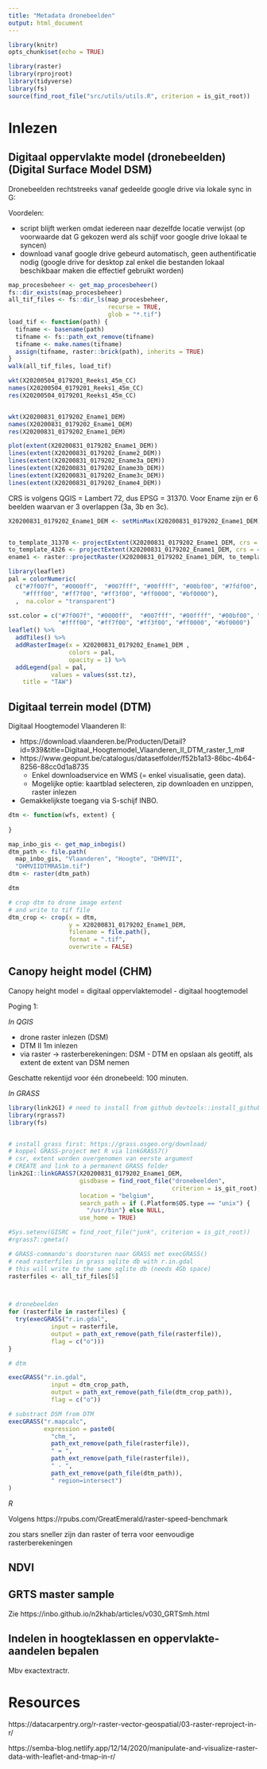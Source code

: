 ```yaml
---
title: "Metadata dronebeelden"
output: html_document
---
```


```r
library(knitr)
opts_chunk$set(echo = TRUE)

library(raster)
library(rprojroot)
library(tidyverse)
library(fs)
source(find_root_file("src/utils/utils.R", criterion = is_git_root))
```



# Inlezen 

## Digitaal oppervlakte model (dronebeelden) (Digital Surface Model DSM)


Dronebeelden rechtstreeks vanaf gedeelde google drive via lokale sync in G:\


Voordelen:

- script blijft werken omdat iedereen naar dezelfde locatie verwijst (op voorwaarde dat G gekozen werd als schijf voor google drive lokaal te syncen)
- download vanaf google drive gebeurd automatisch, geen authentificatie nodig (google drive for desktop zal enkel die bestanden lokaal beschikbaar maken die effectief gebruikt worden)


```r
map_procesbeheer <- get_map_procesbeheer()
fs::dir_exists(map_procesbeheer)
all_tif_files <- fs::dir_ls(map_procesbeheer, 
                            recurse = TRUE, 
                            glob = "*.tif")
load_tif <- function(path) {
  tifname <- basename(path)
  tifname <- fs::path_ext_remove(tifname)
  tifname <- make.names(tifname)
  assign(tifname, raster::brick(path), inherits = TRUE)
}
walk(all_tif_files, load_tif)
```

```r
wkt(X20200504_0179201_Reeks1_45m_CC)
names(X20200504_0179201_Reeks1_45m_CC)
res(X20200504_0179201_Reeks1_45m_CC)


wkt(X20200831_0179202_Ename1_DEM)
names(X20200831_0179202_Ename1_DEM)
res(X20200831_0179202_Ename1_DEM)

plot(extent(X20200831_0179202_Ename1_DEM))
lines(extent(X20200831_0179202_Ename2_DEM))
lines(extent(X20200831_0179202_Ename3a_DEM))
lines(extent(X20200831_0179202_Ename3b_DEM))
lines(extent(X20200831_0179202_Ename3c_DEM))
lines(extent(X20200831_0179202_Ename4_DEM))

```



CRS is volgens QGIS = Lambert 72, dus EPSG = 31370.
Voor Ename zijn er 6 beelden waarvan er 3 overlappen (3a, 3b en 3c).

```r
X20200831_0179202_Ename1_DEM <- setMinMax(X20200831_0179202_Ename1_DEM)


to_template_31370 <- projectExtent(X20200831_0179202_Ename1_DEM, crs = 31370)
to_template_4326 <- projectExtent(X20200831_0179202_Ename1_DEM, crs = 4326)
ename1 <- raster::projectRaster(X20200831_0179202_Ename1_DEM, to_template_4326)

library(leaflet)
pal = colorNumeric(
  c("#7f007f", "#0000ff",  "#007fff", "#00ffff", "#00bf00", "#7fdf00",
    "#ffff00", "#ff7f00", "#ff3f00", "#ff0000", "#bf0000"), 
  ,  na.color = "transparent")

sst.color = c("#7f007f", "#0000ff",  "#007fff", "#00ffff", "#00bf00", "#7fdf00",
              "#ffff00", "#ff7f00", "#ff3f00", "#ff0000", "#bf0000")
leaflet() %>% 
  addTiles() %>%
  addRasterImage(x = X20200831_0179202_Ename1_DEM , 
                 colors = pal, 
                 opacity = 1) %>%
  addLegend(pal = pal, 
            values = values(sst.tz),
    title = "TAW")
```


## Digitaal terrein model (DTM)

Digitaal Hoogtemodel Vlaanderen II:

- https://download.vlaanderen.be/Producten/Detail?id=939&title=Digitaal_Hoogtemodel_Vlaanderen_II_DTM_raster_1_m#
- https://www.geopunt.be/catalogus/datasetfolder/f52b1a13-86bc-4b64-8256-88cc0d1a8735
    - Enkel downloadservice en WMS (= enkel visualisatie, geen data). 
    - Mogelijke optie: kaartblad selecteren, zip downloaden en unzippen, raster inlezen
- Gemakkelijkste toegang via S-schijf INBO.

```r
dtm <- function(wfs, extent) {
  
}
```


```r
map_inbo_gis <- get_map_inbogis()
dtm_path <- file.path(
  map_inbo_gis, "Vlaanderen", "Hoogte", "DHMVII", 
  "DHMVIIDTMRAS1m.tif")
dtm <- raster(dtm_path)

dtm
```


```r
# crop dtm to drone image extent
# and write to tif file
dtm_crop <- crop(x = dtm, 
                 y = X20200831_0179202_Ename1_DEM,
                 filename = file.path(), 
                 format = ".tif",
                 overwrite = FALSE)

```

## Canopy height model (CHM)

Canopy height model = digitaal oppervlaktemodel - digitaal hoogtemodel

Poging 1:

*In QGIS*

- drone raster inlezen (DSM)
- DTM II 1m inlezen
- via raster -> rasterberekeningen: DSM - DTM en opslaan als geotiff, als extent de extent van DSM nemen

Geschatte rekentijd voor één dronebeeld: 100 minuten.

*In GRASS*

```r
library(link2GI) # need to install from github devtools::install_github("r-spatial/link2GI@master")
library(rgrass7)
library(fs)


# install grass first: https://grass.osgeo.org/download/
# koppel GRASS-project met R via linkGRASS7()
# csr, extent worden overgenomen van eerste argument
# CREATE and link to a permanent GRASS folder
link2GI::linkGRASS7(X20200831_0179202_Ename1_DEM,
                    gisdbase = find_root_file("dronebeelden",
                                              criterion = is_git_root),
                    location = "belgium",
                    search_path = if (.Platform$OS.type == "unix") {
                      "/usr/bin"} else NULL,
                    use_home = TRUE)

#Sys.setenv(GISRC = find_root_file("junk", criterion = is_git_root))
#rgrass7::gmeta()

# GRASS-commando's doorsturen naar GRASS met execGRASS()
# read rasterfiles in grass sqlite db with r.in.gdal
# this will write to the same sqlite db (needs 4Gb space)
rasterfiles <- all_tif_files[5]



# dronebeelden
for (rasterfile in rasterfiles) {
  try(execGRASS("r.in.gdal",
            input = rasterfile,
            output = path_ext_remove(path_file(rasterfile)),
            flag = c("o")))
}

# dtm

execGRASS("r.in.gdal",
            input = dtm_crop_path,
            output = path_ext_remove(path_file(dtm_crop_path)),
            flag = c("o"))

# substract DSM from DTM
execGRASS("r.mapcalc",
          expression = paste0(
            "chm_", 
            path_ext_remove(path_file(rasterfile)),
            " = ", 
            path_ext_remove(path_file(rasterfile)),
            " - ",
            path_ext_remove(path_file(dtm_path)), 
            " region=intersect")
)

```


*R*

Volgens https://rpubs.com/GreatEmerald/raster-speed-benchmark

zou stars sneller zijn dan raster of terra voor eenvoudige rasterberekeningen


## NDVI 




## GRTS master sample

Zie https://inbo.github.io/n2khab/articles/v030_GRTSmh.html


## Indelen in hoogteklassen en oppervlakte-aandelen bepalen 

Mbv exactextractr.

# Resources

https://datacarpentry.org/r-raster-vector-geospatial/03-raster-reproject-in-r/

https://semba-blog.netlify.app/12/14/2020/manipulate-and-visualize-raster-data-with-leaflet-and-tmap-in-r/
